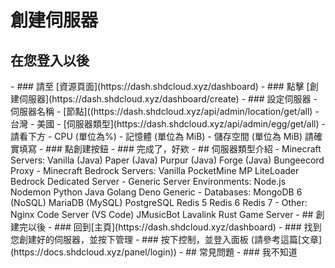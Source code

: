 
# 創建伺服器
## 在您登入以後
<Steps>
- ### 請至 [資源頁面](https://dash.shdcloud.xyz/dashboard)
- ### 點擊 [創建伺服器](https://dash.shdcloud.xyz/dashboard/create)
- ### 設定伺服器
	- 伺服器名稱
	- [節點]((https://dash.shdcloud.xyz/api/admin/location/get/all)
		- 台灣
		- 美國
	- [伺服器類型](https://dash.shdcloud.xyz/api/admin/egg/get/all)
		- 請看下方
	- CPU (單位為%)
	- 記憶體 (單位為 MiB)
	- 儲存空間 (單位為 MiB)
	<Callout type="warning">請確實填寫</Callout>
- ### 點創建按鈕
- ### 完成了，好欸
</Steps>
- ## 伺服器類型介紹
	- Minecraft Servers:
		<Steps>
		Vanilla (Java)
		Paper (Java)
		Purpur (Java)
		Forge (Java)
		Bungeecord Proxy
		</Steps>
	- Minecraft Bedrock Servers:
		<Steps>
		Vanilla
		PocketMine MP
		LiteLoader Bedrock Dedicated Server
		</Steps>
	- Generic Server Environments:
		<Steps>
		Node.js
		Nodemon
		Python
		Java
		Golang
		Deno Generic
		</Steps>
	- Databases:
		<Steps>
		MongoDB 6 (NoSQL)
		MariaDB (MySQL)
		PostgreSQL
		Redis 5
		Redis 6
		Redis 7
		</Steps>
	- Other:
		<Steps>
		Nginx
		Code Server (VS Code)
		JMusicBot
		Lavalink
		Rust Game Server
		</Steps>
- ## 創建完以後
<Steps>
- ### 回到[主頁](https://dash.shdcloud.xyz/dashboard)
- ### 找到您創建好的伺服器，並按下管理
- ### 按下控制，並登入面板 (請參考這篇[文章](https://docs.shdcloud.xyz/panel/login))
</Steps>
- ## 常見問題
- ### 我不知道
